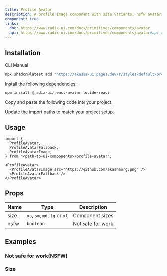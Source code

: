 ```yaml
---
title: Profile Avatar
description: A profile image component with size variants, nsfw avatars and a fallback image.
component: true
links:
  doc: https://www.radix-ui.com/docs/primitives/components/avatar
  api: https://www.radix-ui.com/docs/primitives/components/avatar#api-reference
---
```


<ComponentPreview name="profile-avatar-demo" />

## Installation

<Tabs defaultValue="cli">

<TabsList>
  <TabsTrigger value="cli">CLI</TabsTrigger>
  <TabsTrigger value="manual">Manual</TabsTrigger>
</TabsList>
<TabsContent value="cli">

```bash
npx shadcn@latest add "https://akasha-ui.pages.dev/r/styles/default/profile-avatar.json"
```

</TabsContent>

<TabsContent value="manual">

<Steps>

<Step>Install the following dependencies:</Step>

```bash
npm install @radix-ui/react-avatar lucide-react
```

<Step>Copy and paste the following code into your project.</Step>

<ComponentSource name="profile-avatar" />

<Step>Update the import paths to match your project setup.</Step>

</Steps>

</TabsContent>

</Tabs>

## Usage

```tsx
import {
  ProfileAvatar,
  ProfileAvatarFallback,
  ProfileAvatarImage,
} from "<path-to-ui-components>/profile-avatar";
```

```tsx
<ProfileAvatar>
  <ProfileAvatarImage src="https://github.com/akashaorg.png" />
  <ProfileAvatarFallback />
</ProfileAvatar>
```

## Props

| Name | Type                           | Description       |
| ---- | ------------------------------ | ----------------- |
| size | `xs`, `sm`, `md`, `lg` or `xl` | Component sizes   |
| nsfw | `boolean`                      | Not safe for work |

## Examples

### Not safe for work(NSFW)

<ComponentPreview name="profile-avatar-nsfw" />

### Size

<ComponentPreview name="profile-avatar-size" />
